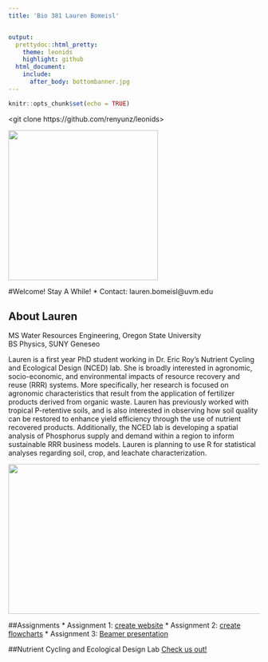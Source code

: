 ```yaml
---
title: 'Bio 381 Lauren Bomeisl'


output: 
  prettydoc::html_pretty:
    theme: leonids
    highlight: github
  html_document:
    include:
      after_body: bottombanner.jpg
---
```


```r
knitr::opts_chunk$set(echo = TRUE)
```

 
<git clone https://github.com/renyunz/leonids>
<cd leonids>
<jekyll server>
 


<img src="sthelen.jpg" width="300" height="300" />

#Welcome! Stay A While!
* Contact: lauren.bomeisl@uvm.edu 

## About Lauren
MS Water Resources Engineering, Oregon State University  
BS Physics, SUNY Geneseo

Lauren is a first year PhD student working in Dr. Eric Roy's Nutrient Cycling and Ecological Design (NCED) lab. She is broadly interested in agronomic, socio-economic, and environmental impacts of resource recovery and reuse (RRR) systems. More specifically, her research is focused on agronomic characteristics that result from the application of fertilizer products derived from organic waste. Lauren has previously worked with tropical P-retentive soils, and is also interested in observing how soil quality can be restored to enhance yield efficiency through the use of nutrient recovered products. Additionally, the NCED lab is developing a spatial analysis of Phosphorus supply and demand within a region to inform sustainable RRR business models. Lauren is planning to use R for statistical analyses regarding soil, crop, and leachate characterization. 

<img src="bottombanner.jpg" width="800" height="300" />

##Assignments
* Assignment 1: [create website](https://laurenbomeisl.github.io/Bio381_2018/)
* Assignment 2: [create flowcharts](180309_Homework_02.html)
* Assignment 3: [Beamer presentation](Homework_3.pdf)

##Nutrient Cycling and Ecological Design Lab
[Check us out!](http://nced.weebly.com/)


